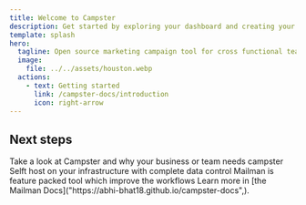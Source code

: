 ```yaml
---
title: Welcome to Campster
description: Get started by exploring your dashboard and creating your first campaign.
template: splash
hero:
  tagline: Open source marketing campaign tool for cross functional teams
  image:
    file: ../../assets/houston.webp
  actions:
    - text: Getting started
      link: /campster-docs/introduction
      icon: right-arrow
---
```



## Next steps

<CardGrid stagger>
  <Card title="Quick Introduction" icon="information">
    Take a look at Campster and why your business or team needs campster
  </Card>
  <Card title="Selfhost" icon="seti:db">
	Selft host on your infrastructure with complete data control
  </Card>
  <Card title="Features" icon="add-document">
    Mailman is feature packed tool which improve the workflows
  </Card>
  <Card title="Contribute to Campster" icon="document">
    Learn more in [the Mailman Docs]("https://abhi-bhat18.github.io/campster-docs",).
  </Card>
</CardGrid>
